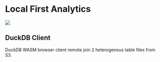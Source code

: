 # Local First Analytics

![](./local-first-analytics/duckdb-client-s3.png)

## DuckDB Client

DuckDB WASM browser client remote join 2 heterogenous table files from S3.
